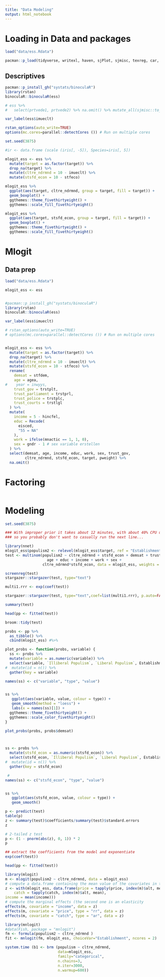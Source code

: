 ```yaml
---
title: "Data Modeling"
output: html_notebook
---
```


# Loading in Data and packages

```r
load("data/ess.Rdata")

pacman::p_load(tidyverse, writexl, haven, sjPlot, sjmisc, texreg, car, psych, knitr, labelled, broom, magrittr, BaylorEdPsych, lmtest, datapasta, brms, questionr)
```




## Descriptives

```r

pacman::p_install_gh("systats/binoculaR")
library(rstan)
binoculaR::binoculaR(ess)

# ess %>% 
#   select(prtvede1, prtvede2) %>% na.omit() %>% mutate_all(sjmisc::to_label)

var_label(ess$imueclt)

rstan_options(auto_write=TRUE)
options(mc.cores=parallel::detectCores ()) # Run on multiple cores

set.seed(3875)

#ir <- data.frame (scale (iris[, -5]), Species=iris[, 5])

mlogit_ess <- ess %>% 
  mutate(target = as.factor(target)) %>% 
  drop_na(target) %>% 
  mutate(cltre_ndrmnd = 10 - imueclt) %>% 
  mutate(stsfd_econ = 10 - stfeco)

mlogit_ess %>% 
  ggplot(aes(target, cltre_ndrmnd, group = target, fill = target)) +
  geom_boxplot() +
  ggthemes::theme_fivethirtyeight() +
  ggthemes::scale_fill_fivethirtyeight()

mlogit_ess %>% 
  ggplot(aes(target, stsfd_econ, group = target, fill = target)) +
  geom_boxplot() +
  ggthemes::theme_fivethirtyeight() +
  ggthemes::scale_fill_fivethirtyeight()
```


# Mlogit

## Data prep

```r
load("data/ess.Rdata")

mlogit_ess <- ess 


#pacman::p_install_gh("systats/binoculaR")
library(rstan)
binoculaR::binoculaR(ess)

var_label(ess$imueclt)

# rstan_options(auto_write=TRUE)
# options(mc.cores=parallel::detectCores ()) # Run on multiple cores


mlogit_ess <- ess %>% 
  mutate(target = as.factor(target)) %>% 
  drop_na(target) %>% 
  mutate(cltre_ndrmnd = 10 - imueclt) %>% 
  mutate(stsfd_econ = 10 - stfeco) %>% 
  rename(
    demsat = stfdem,
    age = agea,
#    year = inwyys,
    trust_gov = trstplt,
    trust_parliament = trstprl,
    trust_police = trstplc,
    trust_courts = trstlgl
  ) %>%
  mutate(
    income = 5 - hincfel,
    educ = Recode(
      eisced,
      "55 = NA"
    ),
    work = ifelse(mnactic == 1, 1, 0),
    sex = gndr - 1 # sex variable erstellen
  ) %>% 
  select(demsat, age, income, educ, work, sex, trust_gov,
         cltre_ndrmnd, stsfd_econ, target, pweight) %>% 
  na.omit()
```

# Factoring

```r

```


# Modeling

```r


set.seed(3875)

### With improper prior it takes about 12 minutes, with about 40% CPU utilization and fans running,
### so you probably don't want to casually run the next line...

library(nnet)
mlogit_ess$populism2 <- relevel(mlogit_ess$target, ref = "Establishment")
test <- multinom(populism2 ~ cltre_ndrmnd + stsfd_econ + demsat + trust_gov + 
                   age + educ + income + work + sex +
                 cltre_ndrmnd*stsfd_econ, data = mlogit_ess, weights = pweight)

screenreg(test)
stargazer::stargazer(test, type="text")

multi1.rrr <- exp(coef(test))

stargazer::stargazer(test, type="text",coef=list(multi1.rrr), p.auto=FALSE)

summary(test)

head(pp <- fitted(test))

broom::tidy(test)

probs <- pp %>% 
  as_tibble() %>% 
  cbind(mlogit_ess) #%>%

plot_probs <- function(probs, variable) {
  ss <- probs %>% 
  mutate(variable = as.numeric(variable)) %>% 
  select(variable, `Illiberal Populism`, `Liberal Populism`, Establishment) %>% 
#  mutate(id = n()) %>% 
  gather(key = variable)  

names(ss) <- c("variable", "type", "value")


ss %>% 
   ggplot(aes(variable, value, colour = type)) +
   geom_smooth(method = "loess") +
   labs(x = names(ss)[1]) +
  ggthemes::theme_fivethirtyeight() +
  ggthemes::scale_color_fivethirtyeight()
}

plot_probs(probs, probs$demsat)



ss <- probs %>% 
  mutate(stsfd_econ = as.numeric(stsfd_econ)) %>% 
  select(stsfd_econ, `Illiberal Populism`, `Liberal Populism`, Establishment) %>% 
#  mutate(id = n()) %>% 
  gather(key = stsfd_econ)  

 # 
names(ss) <- c("stsfd_econ", "type", "value")


ss %>% 
   ggplot(aes(stsfd_econ, value, colour = type)) +
   geom_smooth()

```



```r

p <- predict(test)
table(p)
z <- summary(test)$coefficients/summary(test)$standard.errors
z

# 2-tailed z test
p <- (1 - pnorm(abs(z), 0, 1)) * 2
p

## extract the coefficients from the model and exponentiate
exp(coef(test))

head(pp <- fitted(test))

library(mlogit)
m <- mlogit(populism2 ~ cltre_ndrmnd, data = mlogit_ess)
# compute a data.frame containing the mean value of the covariates in the sample
z <- with(mlogit_ess, data.frame(price = tapply(price, index(m)$alt, mean), 
	catch = tapply(catch, index(m)$alt, mean), 
income = mean(income)))
# compute the marginal effects (the second one is an elasticity
effects(m, covariate = "income", data = z)
effects(m, covariate = "price", type = "rr", data = z)
effects(m, covariate = "catch", type = "ar", data = z)

library(mnlogit)
#data(Fish, package = "mnlogit")
fm <- formula(populism2 ~ cltre_ndrmnd )
fit <- mnlogit(fm, mlogit_ess, choiceVar="Establishment", ncores = 2)

system.time (b1 <- brm (populism ~ cltre_ndrmnd, 
                        data=mlogit_ess,
                        family="categorical", 
                        n.chains=3, 
                        n.iter=3000, 
                        n.warmup=600))
```

